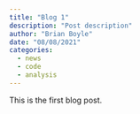 ```yaml
---
title: "Blog 1"
description: "Post description"
author: "Brian Boyle"
date: "08/08/2021"
categories:
  - news
  - code
  - analysis
---
```


This is the first blog post.


